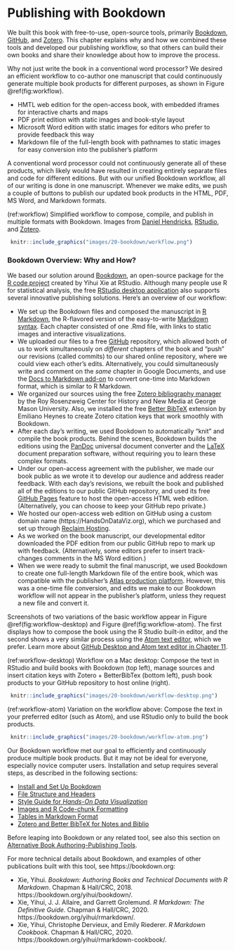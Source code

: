 # Publishing with Bookdown {#bookdown}
We built this book with free-to-use, open-source tools, primarily [Bookdown](https://bookdown.org), [GitHub](http://github.com), and [Zotero](http://zotero.org). This chapter explains why and how we combined these tools and developed our publishing workflow, so that others can build their own books and share their knowledge about how to improve the process.

Why not just write the book in a conventional word processor? We desired an efficient workflow to co-author one manuscript that could continuously generate multiple book products for different purposes, as shown in Figure \@ref(fig:workflow).

- HMTL web edition for the open-access book, with embedded iframes for interactive charts and maps
- PDF print edition with static images and book-style layout
- Microsoft Word edition with static images for editors who prefer to provide feedback this way
- Markdown file of the full-length book with pathnames to static images for easy conversion into the publisher's platform

A conventional word processor could not continuously generate all of these products, which likely would have resulted in creating entirely separate files and code for different editions. But with our unified Bookdown workflow, all of our writing is done in one manuscript. Whenever we make edits, we push a couple of buttons to publish our updated book products in the HTML, PDF, MS Word, and Markdown formats.

(ref:workflow) Simplified workflow to compose, compile, and publish in multiple formats with Bookdown. Images from [Daniel Hendricks](https://fileicons.org), [RStudio](https://github.com/rstudio/hex-stickers/), and [Zotero](https://www.zotero.org/support/brand).

```r
 knitr::include_graphics("images/20-bookdown/workflow.png")
```

### Bookdown Overview: Why and How? {-}
We based our solution around [Bookdown](https://bookdown.org), an open-source package for the [R code project](https://www.r-project.org/) created by Yihui Xie at RStudio. Although many people use R for statistical analysis, the free [RStudio desktop application](https://rstudio.com/) also supports several innovative publishing solutions. Here's an overview of our workflow:

- We set up the Bookdown files and composed the manuscript in [R Markdown](https://rmarkdown.rstudio.com), the R-flavored version of the easy-to-write [Markdown syntax](https://en.wikipedia.org/wiki/Markdown). Each chapter consisted of one .Rmd file, with links to static images and interactive visualizations.
- We uploaded our files to a free [GitHub](http://github.com) repository, which allowed both of us to work simultaneously on *different* chapters of the book and "push" our revisions (called commits) to our shared online repository, where we could view each other's edits. Alternatively, you could simultaneously write and comment on the *same* chapter in Google Documents, and use the [Docs to Markdown add-on](https://github.com/evbacher/gd2md-html/wiki) to convert one-time into Markdown format, which is similar to R Markdown.
- We organized our sources using the free [Zotero bibliography manager](https://zotero.org) by the Roy Rosenzweig Center for History and New Media at George Mason University. Also, we installed the free [Better BibTeX](https://github.com/retorquere/zotero-better-bibtex) extension by Emiliano Heynes to create Zotero citation keys that work smoothly with Bookdown.
- After each day's writing, we used Bookdown to automatically "knit" and compile the book products. Behind the scenes, Bookdown builds the editions using the [PanDoc](https://pandoc.org/) universal document converter and the [LaTeX](https://www.latex-project.org) document preparation software, without requiring you to learn these complex formats.
- Under our open-access agreement with the publisher, we made our book public as we wrote it to develop our audience and address reader feedback. With each day's revisions, we rebuilt the book and published all of the editions to our public GitHub repository, and used its free [GitHub Pages](https://pages.github.com) feature to host the open-access HTML web edition. (Alternatively, you can choose to keep your GitHub repo private.)
- We hosted our open-access web edition on GitHub using a custom domain name (https://HandsOnDataViz.org), which we purchased and set up through [Reclaim Hosting](http://reclaimhosting.com).
- As we worked on the book manuscript, our developmental editor downloaded the PDF edition from our public GitHub repo to mark up with feedback. (Alternatively, some editors prefer to insert track-changes comments in the MS Word edition.)
- When we were ready to submit the final manuscript, we used Bookdown to create one full-length Markdown file of the entire book, which was compatible with the publisher's [Atlas production platform](https://docs.atlas.oreilly.com/writing_in_asciidoc.html). However, this was a one-time file conversion, and edits we make to our Bookdown workflow will not appear in the publisher's platform, unless they request a new file and convert it.

Screenshots of two variations of the basic workflow appear in Figure \@ref(fig:workflow-desktop) and Figure \@ref(fig:workflow-atom). The first displays how to compose the book using the R Studio built-in editor, and the second shows a very similar process using the [Atom text editor](http://atom.io), which we prefer. Learn more about [GitHub Desktop and Atom text editor in Chapter 11](github-desktop-atom.html).

(ref:workflow-desktop) Workflow on a Mac desktop: Compose the text in RStudio and build books with Bookdown (top left), manage sources and insert citation keys with Zotero + BetterBibTex (bottom left), push book products to your GitHub repository to host online (right).

```r
 knitr::include_graphics("images/20-bookdown/workflow-desktop.png")
```

(ref:workflow-atom) Variation on the workflow above: Compose the text in your preferred editor (such as Atom), and use RStudio only to build the book products.

```r
 knitr::include_graphics("images/20-bookdown/workflow-atom.png")
```

Our Bookdown workflow met our goal to efficiently and continuously produce multiple book products. But it may not be ideal for everyone, especially novice computer users. Installation and setup requires several steps, as described in the following sections:

- [Install and Set Up Bookdown](install.html)
- [File Structure and Headers](structure.html)
- [Style Guide for *Hands-On Data Visualization*](style-guide.html)
- [Images and R Code-chunk Formatting](images.html)
- [Tables in Markdown Format](tables.html)
- [Zotero and Better BibTeX for Notes and Biblio](zotero.html)

Before leaping into Bookdown or any related tool, see also this section on [Alternative Book Authoring-Publishing Tools](alternative.html).

For more technical details about Bookdown, and examples of other publications built with this tool, see https://bookdown.org:

- Xie, Yihui. *Bookdown: Authoring Books and Technical Documents with R Markdown*. Chapman & Hall/CRC, 2018. https://bookdown.org/yihui/bookdown/.
- Xie, Yihui, J. J. Allaire, and Garrett Grolemund. *R Markdown: The Definitive Guide*. Chapman & Hall/CRC, 2020. https://bookdown.org/yihui/rmarkdown/.
- Xie, Yihui, Christophe Dervieux, and Emily Riederer. *R Markdown Cookbook*. Chapman & Hall/CRC, 2020. https://bookdown.org/yihui/rmarkdown-cookbook/.
